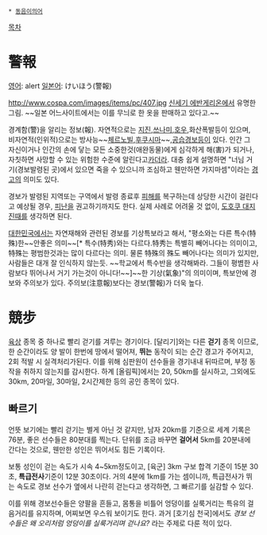  * [[동음이의어]]
[[목차]]
= 警報 =
[[영어]]: alert
[[일본어]]: けいほう(警報)

http://www.cospa.com/images/items/pc/407.jpg
[[신세기 에반게리온]]에서 유명한 그림. ~~일본 어느사이트에서는 이를 무늬로 한 옷을 판매하고 있다고.~~

경계함(警)을 알리는 정보(報). 자연적으로는 [[지진]],[[쓰나미]],[[호우]],화산폭발등이 있으며, 비자연적(인위적)으로는 방사능~~[[체르노빌]],[[후쿠시마]]~~,[[공습경보]]등이 있다. 인간 그 자신이거나 인간의 손에 닿는 모든 소중한것(애완동물)에게 심각하게 해(害)가 되거나, 자칫하면 사망할 수 있는 위험한 수준에 알린다고[[카더라]]. 대충 쉽게 설명하면 "너님 거기(경보발령된 곳)에서 있으면 죽을 수 있으니까 조심하고 웬만하면 가지마셈"이라는 [[경고]]의 의미도 있다. 

경보가 발령된 지역또는 구역에서 발령 종료후 [[피해]]를 복구하는데 상당한 시간이 걸린다고 예상될 경우, [[피난]]을 권고하기까지도 한다. 실제 사례로 어려울 것 없이, [[도호쿠 대지진]]때를 생각하면 된다.

[[대한민국]]에서는 자연재해와 관련된 경보를 기상특보라고 해서, "평소와는 다른 특수(特殊)한~~안좋은 의미~~[* 특수(特秀)와는 다르다.特秀는 특별히 빼어나다는 의미이고, 特殊는 평범한것과는 많이 다르다는 의미. 물론 特殊의 殊도 빼어나다는 의미가 있지만, 사람들은 대개 잘 인식하지 않는듯. ~~학교에서 특수반을 생각해봐라. 그들이 평볌한 사람보다 뛰어나서 거기 가는것이 아니다!~~]~~한 기상(氣象)"의 의미이며, 특보안에 경보와 주의보가 있다. 주의보(注意報)보다는 경보(警報)가 더욱 높다.

= 競步 =
[[육상]] 종목 중 하나로 빨리 걷기를 겨루는 경기이다.
[달리기]와는 다른 '''걷기''' 종목 이므로, 한 순간이라도 양 발이 한번에 땅에서 떨어져, '''뛰는''' 동작이 되는 순간 경고가 주어지고, 2회 적발 시 실격처리가된다. 이를 위해 심판원이 선수들을 경기내내 뒤따르며, 부정 동작을 취하지 않는지를 감시한다. 하계 [올림픽]에서는 20, 50km를 실시하고, 그외에도 30km, 20마일, 30마일, 2시간제한 등의 공인 종목이 있다. 

== 빠르기 ==
언뜻 보기에는 빨리 걷기는 별게 아닌 것 같지만, 남자 20km를 기준으로 세계 기록은 76분, 좋은 선수들은 80분대를 찍는다. 단위를 조금 바꾸면 '''걸어서''' 5km를 20분내에 간다는 것으로, 웬만한 성인은 뛰어서도 힘든 기록이다. 

보통 성인이 걷는 속도가 시속 4~5km정도이고, [육군] 3km 구보 합격 기준이 15분 30초, '''특급전사'''기준이 12분 30초이다. 거의 4분에 1km를 가는 셈이니까, 특급전사가 뛰는 속도로 경보 선수가 옆에서 나란히 걷는다고 생각하면, 그 빠르기를 실감할 수 있다.

이를 위해 경보선수들은 양팔을 흔들고, 몸통을 비틀어 엉덩이를 실룩거리는 특유의 걸음거리를 유지하며, 어찌보면 우스워 보이기도 한다. 과거 [호기심 천국]에서도 ''경보 선수들은 왜 오리처럼 엉덩이를 실룩거리며 걷나요?'' 라는 주제로 다룬 적이 있다.
 

